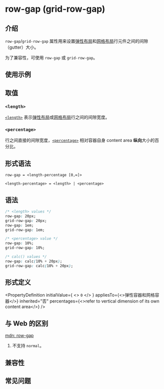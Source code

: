 # row-gap (grid-row-gap)

## 介绍

`row-gap`/`grid-row-gap` 属性用来设置[弹性布局](/guide/ui/layout/flexible-box-layout.mdx)和[网格布局](/guide/ui/layout/grid-layout.mdx)行元件之间的间隙（gutter）大小。

为了兼容性，可使用 `row-gap` 或 `grid-row-gap`。

## 使用示例


<Go
  example="css-api"
  defaultFile="src/row-gap/App.tsx"
  img="https://lf-lynx.tiktok-cdns.com/obj/lynx-artifacts-oss-sg/lynx-website/assets/doc/css/row-gap.png"
  defaultEntryFile="dist/row-gap.lynx.bundle"
  entry="src/row-gap"
/>

## 取值

### `<length>`

[`<length>`](/api/css/data-type/length.mdx) 表示[弹性布局](/guide/ui/layout/flexible-box-layout.mdx)或[网格布局](/guide/ui/layout/grid-layout.mdx)行之间的间隙宽度。

### `<percentage>`

行之间直接的间隙宽度，[`<percentage>`](/api/css/data-type/percentage.mdx) 相对容器自身 content area **纵向**大小的百分比。

## 形式语法

```
row-gap = <length-percentage [0,∞]>

<length-percentage> = <length> | <percentage>
```

## 语法

```css
/* <length> values */
row-gap: 20px;
grid-row-gap: 20px;
row-gap: 1em;
grid-row-gap: 1em;

/* <percentage> value */
row-gap: 10%;
grid-row-gap: 10%;

/* calc() values */
row-gap: calc(10% + 20px);
grid-row-gap: calc(10% + 20px);
```

## 形式定义


<PropertyDefinition
  initialValue={
    <>
      <code>0</code>
    </>
  }
  appliesTo={<>弹性容器和网格容器</>}
  inherited="否"
  percentages={<>refer to vertical dimension of its own content area</>}
/>

## 与 Web 的区别

[mdn: row-gap](https://developer.mozilla.org/en-US/docs/Web/CSS/row-gap)

1. 不支持 `normal`。

## 兼容性


<LegacyCompatTable metadata="css/properties/row-gap" />

## 常见问题
